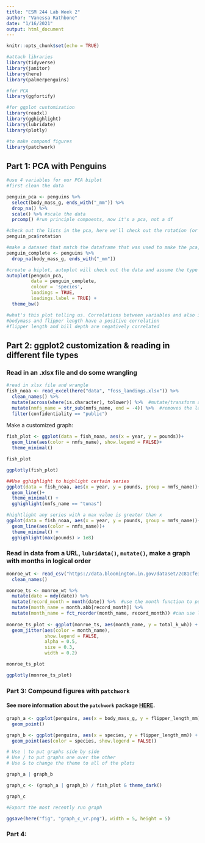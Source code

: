 ```yaml
---
title: "ESM 244 Lab Week 2"
author: "Vanessa Rathbone"
date: "1/16/2021"
output: html_document
---
```


```r
knitr::opts_chunk$set(echo = TRUE)

#attach libraries
library(tidyverse)
library(janitor)
library(here)
library(palmerpenguins)

#for PCA
library(ggfortify)

#for ggplot customization
library(readxl)
library(gghighlight)
library(lubridate)
library(plotly)

#to make compond figures
library(patchwork)
```

## Part 1: PCA with Penguins
```r
#use 4 variables for our PCA biplot
#first clean the data

penguin_pca <- penguins %>% 
  select(body_mass_g, ends_with("_mm")) %>% 
  drop_na() %>% 
  scale() %>% #scale the data
  prcomp() #run principle compoents, now it's a pca, not a df

#check out the lists in the pca, here we'll check out the rotation (or loadings for each variables)
penguin_pca$rotation

#make a dataset that match the dataframe that was used to make the pca, need this to change the aes of the autoplot
penguin_complete <- penguins %>% 
  drop_na(body_mass_g, ends_with("_mm"))

#create a biplot, autoplot will check out the data and assume the type of plot to create, here a biplot - captures ~90% of our data in these two PCAs
autoplot(penguin_pca, 
         data = penguin_complete, 
         colour = 'species',
         loadings = TRUE,
         loadings.label = TRUE) +
  theme_bw()

#what's this plot telling us. Correlations between variables and also id-ing major clusters and patters amongst the species. 
#bodymass and flipper length have a positive correlation
#flipper length and bill depth are negatively correlated


```

## Part 2: ggplot2 customization & reading in different file types

### Read in an .xlsx file and do some wrangling
```r
#read in xlsx file and wrangle
fish_noaa <- read_excel(here("data", "foss_landings.xlsx")) %>% 
  clean_names() %>% 
  mutate(across(where(is.character), tolower)) %>%  #mutate/transform across all colums that are characters and change them to lower case
  mutate(nmfs_name = str_sub(nmfs_name, end = -4)) %>%  #removes the last 4 characters in the existing column
  filter(confidentiality == "public")
```

Make a customized graph:
```r
fish_plot <- ggplot(data = fish_noaa, aes(x = year, y = pounds))+
  geom_line(aes(color = nmfs_name), show.legend = FALSE)+
  theme_minimal()

fish_plot

ggplotly(fish_plot)

##Use gghighlight to highlight certain series
ggplot(data = fish_noaa, aes(x = year, y = pounds, group = nmfs_name))+
  geom_line()+
  theme_minimal() +
  gghighlight(nmfs_name == "tunas")

#hightlight any series with a max value is greater than x
ggplot(data = fish_noaa, aes(x = year, y = pounds, group = nmfs_name))+
  geom_line(aes(color = nmfs_name))+
  theme_minimal() +
  gghighlight(max(pounds) > 1e8)
```

### Read in data from a URL, `lubridata()`, `mutate()`, make a graph with months in logical order

```r
monroe_wt <- read_csv("https://data.bloomington.in.gov/dataset/2c81cfe3-62c2-46ed-8fcf-83c1880301d1/resource/13c8f7aa-af51-4008-80a9-56415c7c931e/download/mwtpdailyelectricitybclear.csv") %>% 
  clean_names()

```

```r
monroe_ts <- monroe_wt %>% 
  mutate(date = mdy(date)) %>% 
  mutate(record_month = month(date)) %>%  #use the month function to pull out the date in the "date" column
  mutate(month_name = month.abb[record_month]) %>% 
  mutate(month_name = fct_reorder(month_name, record_month)) #can use levels function in the console: levles(monroe_ts$month_name), it will show the variables to be reordered according to the record month and therefore in the correct order
  
monroe_ts_plot <- ggplot(monroe_ts, aes(month_name, y = total_k_wh)) +
  geom_jitter(aes(color = month_name), 
              show.legend = FALSE,
              alpha = 0.5, 
              size = 0.3,
              width = 0.2)

monroe_ts_plot

ggplotly(monroe_ts_plot)

```

### Part 3: Compound figures with `patchwork`
#### See more information about the `patchwork` package [HERE](https://patchwork.data-imaginist.com/). 

```r
graph_a <- ggplot(penguins, aes(x = body_mass_g, y = flipper_length_mm)) +
  geom_point()

graph_b <- ggplot(penguins, aes(x = species, y = flipper_length_mm)) +
  geom_point(aes(color = species, show.legend = FALSE))

# Use | to put graphs side by side
# Use / to put graphs one over the other
# Use & to change the theme to all of the plots

graph_a | graph_b

graph_c <- (graph_a | graph_b) / fish_plot & theme_dark()

graph_c

#Export the most recently run graph

ggsave(here("fig", "graph_c_vr.png"), width = 5, height = 5)

```

### Part 4: 

```r

```

